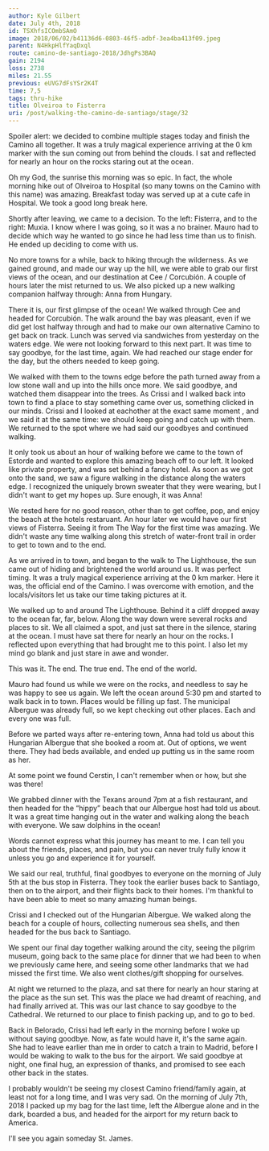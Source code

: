 ```yaml
---
author: Kyle Gilbert
date: July 4th, 2018
id: TSXhfsICOmbSAmO
image: 2018/06/02/b41136d6-0803-46f5-adbf-3ea4ba413f09.jpeg
parent: N4HkpHlfYaqDxql
route: camino-de-santiago-2018/JdhgPs3BAQ
gain: 2194
loss: 2738
miles: 21.55
previous: eUVG7dFsYSr2K4T
time: 7,5
tags: thru-hike
title: Olveiroa to Fisterra
uri: /post/walking-the-camino-de-santiago/stage/32
---
```


<Stats />

<Route />

Spoiler alert: we decided to combine multiple stages today and finish the
Camino all together. It was a truly magical experience arriving at the 0 km
marker with the sun coming out from behind the clouds. I sat and reflected for
nearly an hour on the rocks staring out at the ocean.

Oh my God, the sunrise this morning was so epic. In fact, the whole morning hike
out of Olveiroa to Hospital (so many towns on the Camino with this name) was
amazing. Breakfast today was served up at a cute cafe in Hospital.  We took a
good long break here.

Shortly after leaving, we came to a decision. To the left: Fisterra, and to the
right: Muxia. I know where I was going, so it was a no brainer. Mauro had to
decide which way he wanted to go since he had less time than us to finish. He
ended up deciding to come with us.

No more towns for a while, back to hiking through the wilderness. As we gained
ground, and made our way up the hill, we were able to grab our first views of
the ocean, and our destination at Cee / Corcubión. A couple of hours later the
mist returned to us. We also picked up a new walking companion halfway through:
Anna from Hungary.

There it is, our first glimpse of the ocean! We walked through Cee and headed for
Corcubión. The walk around the bay was pleasant, even if we did get lost halfway
through and had to make our own alternative Camino to get back on track. Lunch
was served via sandwiches from yesterday on the waters edge. We were not looking
forward to this next part. It was time to say goodbye, for the last time, again.
We had reached our stage ender for the day, but the others needed to keep going.

We walked with them to the towns edge before the path turned away from a low
stone wall and up into the hills once more. We said goodbye, and watched them
disappear into the trees. As Crissi and I walked back into town to find a place
to stay something came over us, something clicked in our minds. Crissi and I
looked at eachother at the exact same moment , and we said it at the same
time: we should keep going and catch up with them. We returned to the spot
where we had said our goodbyes and continued walking.

It only took us about an hour of walking before we came to the town of Estorde
and wanted to explore this amazing beach off to our left. It looked like private
property, and was set behind a fancy hotel. As soon as we got onto the sand, we
saw a figure walking in the distance along the waters edge. I recognized the
uniquely brown sweater that they were wearing, but I didn't want to get my
hopes up. Sure enough, it was Anna!

We rested here for no good reason, other than to get coffee, pop, and enjoy the
beach at the hotels restaruant. An hour later we would have our first views of
Fisterra. Seeing it from The Way for the first time was amazing. We didn't waste
any time walking along this stretch of water-front trail in order to get to
town and to the end.

As we arrived in to town, and began to the walk to The Lighthouse, the sun came
out of hiding and brightened the world around us. It was perfect timing. It was
a truly magical experience arriving at the 0 km marker. Here it was, the
official end of the Camino. I was overcome with emotion, and the
locals/visitors let us take our time taking pictures at it.

We walked up to and around The Lighthouse. Behind it a cliff dropped away to the
ocean far, far, below. Along the way down were several rocks and places to sit.
We all claimed a spot, and just sat there in the silence, staring at the ocean. I
must have sat there for nearly an hour on the rocks. I reflected upon everything
that had brought me to this point. I also let my mind go blank and just stare
in awe and wonder.

This was it. The end. The true end. The end of the world.

Mauro had found us while we were on the rocks, and needless to say he was happy
to see us again. We left the ocean around 5:30 pm and started to walk back in
to town. Places would be filling up fast. The municipal Albergue was already
full, so we kept checking out other places. Each and every one was full.

Before we parted ways after re-entering town, Anna had told us about this
Hungarian Albergue that she booked a room at. Out of options, we went there.
They had beds available, and ended up putting us in the same room as her.

At some point we found Cerstin, I can't remember when or how, but she was there!

We grabbed dinner with the Texans around 7pm at a fish restaurant, and then
headed for the “hippy” beach that our Albergue host had told us about. It was a
great time hanging out in the water and walking along the beach with
everyone. We saw dolphins in the ocean!

Words cannot express what this journey has meant to me. I can tell you about
the friends, places, and pain, but you can never truly fully know it unless
you go and experience it for yourself.

We said our real, truthful, final goodbyes to everyone on the morning of July
5th at the bus stop in Fisterra. They took the earlier buses back to Santiago,
then on to the airport, and their flights back to their homes. I'm thankful to
have been able to meet so many amazing human beings.

Crissi and I checked out of the Hungarian Albergue. We walked along the beach
for a couple of hours, collecting numerous sea shells, and then headed for the
bus back to Santiago.

We spent our final day together walking around the city, seeing the pilgrim
museum, going back to the same place for dinner that we had been to when we
previously came here, and seeing some other landmarks that we had missed the
first time. We also went clothes/gift shopping for ourselves.

At night we returned to the plaza, and sat there for nearly an hour staring at the
place as the sun set. This was the place we had dreamt of reaching, and had
finally arrived at. This was our last chance to say goodbye to the Cathedral.
We returned to our place to finish packing up, and to go to bed.

Back in Belorado, Crissi had left early in the morning before I woke up without
saying goodbye. Now, as fate would have it, it's the same again. She had to
leave earlier than me in order to catch a train to Madrid, before I would be
waking to walk to the bus for the airport. We said goodbye at night, one final
hug, an expression of thanks, and promised to see each other back in the states.

I probably wouldn't be seeing my closest Camino friend/family again, at least
not for a long time, and I was very sad. On the morning of July 7th, 2018 I
packed up my bag for the last time, left the Albergue alone and in the dark,
boarded a bus, and headed for the airport for my return back to America.

I'll see you again someday St. James.

